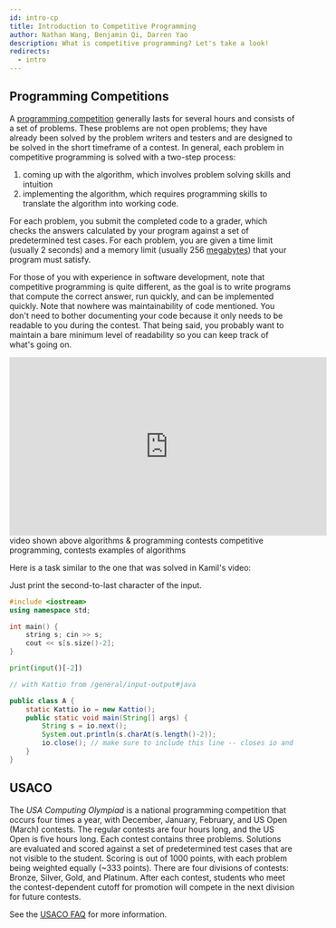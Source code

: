 ```yaml
---
id: intro-cp
title: Introduction to Competitive Programming
author: Nathan Wang, Benjamin Qi, Darren Yao
description: What is competitive programming? Let's take a look!
redirects:
  - intro
---
```


## Programming Competitions

A
[programming competition](https://en.wikipedia.org/wiki/Competitive_programming)
generally lasts for several hours and consists of a set of problems. These
problems are not open problems; they have already been solved by the problem
writers and testers and are designed to be solved in the short timeframe of a
contest. In general, each problem in competitive programming is solved with a
two-step process:

1.  coming up with the algorithm, which involves problem solving skills and
    intuition
2.  implementing the algorithm, which requires programming skills to translate
    the algorithm into working code.

For each problem, you submit the completed code to a grader, which checks the
answers calculated by your program against a set of predetermined test cases.
For each problem, you are given a time limit (usually 2 seconds) and a memory
limit (usually 256 [megabytes](https://en.wikipedia.org/wiki/Megabyte)) that
your program must satisfy.

For those of you with experience in software development, note that competitive
programming is quite different, as the goal is to write programs that compute
the correct answer, run quickly, and can be implemented quickly. Note that
nowhere was maintainability of code mentioned. You don't need to bother
documenting your code because it only needs to be readable to you during the
contest. That being said, you probably want to maintain a bare minimum level of
readability so you can keep track of what's going on.

<!-- <Optional title="More Information"> -->

<div class="yt-video-container my-8">
	<iframe
		width="560"
		height="315"
		src="https://www.youtube.com/embed/ueNT-w7Oluw"
		frameborder="0"
		allow="accelerometer; autoplay; encrypted-media; gyroscope; picture-in-picture"
		allowfullscreen
	></iframe>
</div>

<Resources>
	<Resource
		source="William Lin"
		title="Video - What is Competitive Programming?"
		url="https://www.youtube.com/watch?time_continue=1&v=ueNT-w7Oluw"
	>
		video shown above
	</Resource>
	<Resource
		source="Kamil Debowski"
		title="Video - Interview with a Competitive Programmer"
		url="https://www.youtube.com/watch?v=F4rykKLcduI"
	 />
	<Resource source="CPH" title="1 - Introduction">
		algorithms & programming contests
	</Resource>
	<Resource source="IUSACO" title="1 - The Beginning">
		competitive programming, contests
	</Resource>
	<Resource source="PAPS" title="1 - Algorithms & Problems">
		examples of algorithms
	</Resource>
</Resources>

Here is a task similar to the one that was solved in Kamil's video:

<FocusProblem problem="general" />

<Spoiler title="Solution">

Just print the second-to-last character of the input.

<LanguageSection>

<CPPSection>

```cpp
#include <iostream>
using namespace std;

int main() {
	string s; cin >> s;
	cout << s[s.size()-2];
}
```

</CPPSection>

<PySection>

```py
print(input()[-2])
```

</PySection>

<JavaSection>

```java
// with Kattio from /general/input-output#java

public class A {
	static Kattio io = new Kattio();
	public static void main(String[] args) {
		String s = io.next();
		System.out.println(s.charAt(s.length()-2));
		io.close(); // make sure to include this line -- closes io and flushes the output
	}
}
```

</JavaSection>

</LanguageSection>

</Spoiler>

## USACO

The _USA Computing Olympiad_ is a national programming competition that occurs
four times a year, with December, January, February, and US Open (March)
contests. The regular contests are four hours long, and the US Open is five
hours long. Each contest contains three problems. Solutions are evaluated and
scored against a set of predetermined test cases that are not visible to the
student. Scoring is out of 1000 points, with each problem being weighted equally
(\~333 points). There are four divisions of contests: Bronze, Silver, Gold, and
Platinum. After each contest, students who meet the contest-dependent cutoff for
promotion will compete in the next division for future contests.

See the [USACO FAQ](/general/usaco-faq/) for more information.
